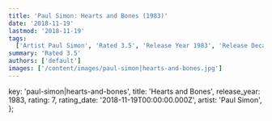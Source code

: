 ```yaml
---
title: 'Paul Simon: Hearts and Bones (1983)'
date: '2018-11-19'
lastmod: '2018-11-19'
tags:
  ['Artist Paul Simon', 'Rated 3.5', 'Release Year 1983', 'Release Decade 1980']
summary: 'Rated 3.5'
authors: ['default']
images: ['/content/images/paul-simon|hearts-and-bones.jpg']
---
```


  key: 'paul-simon|hearts-and-bones',
  title: 'Hearts and Bones',
  release_year: 1983,
  rating: 7,
  rating_date: '2018-11-19T00:00:00.000Z',
  artist: 'Paul Simon',
};

<MusicRating data={data} />
